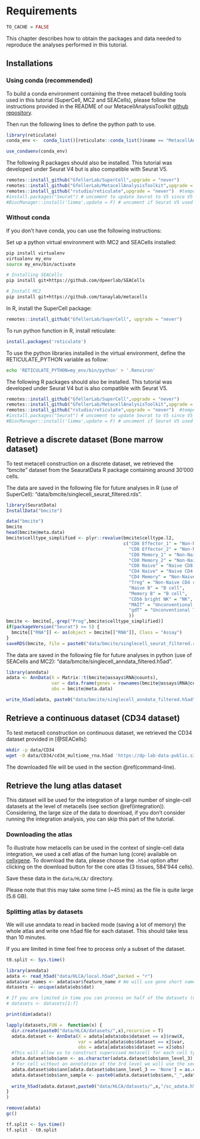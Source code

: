 # Requirements{.unnumbered}

```r
TO_CACHE = FALSE
```

This chapter describes how to obtain the packages and data needed to reproduce the analyses performed in this tutorial.

## Installations {#installations}

### Using conda (recommended)
To build a conda environment containing the three metacell building tools used in this tutorial (SuperCell, MC2 and SEACells), 
please follow the instructions provided in the README of our MetacellAnalysisToolkit [github repository](https://github.com/GfellerLab/MetacellToolkit).

Then run the following lines to define the python path to use.
```r
library(reticulate)
conda_env <-  conda_list()[reticulate::conda_list()$name == "MetacellAnalysisToolkit","python"]

use_condaenv(conda_env)
```

The following R packages should also be installed. 
This tutorial was developed under Seurat V4 but is also compatible with Seurat V5.

```r
remotes::install_github("GfellerLab/SuperCell",upgrade = "never")
remotes::install_github("GfellerLab/MetacellAnalysisToolkit",upgrade = "never")
remotes::install_github("rstudio/reticulate",upgrade = "never")  #temporary fix for reading sparse matrix with R anndata https://github.com/rstudio/reticulate/issues/141
#install.packages("Seurat") # uncoment to update Seurat to V5 since V5 not yet on conda
#BiocManager::install('limma',update = F) # uncoment if Seurat V5 used 
```

### Without conda
If you don't have conda, you can use the following instructions:

Set up a python virtual environment with MC2 and SEACells installed:

```bash
pip install virtualenv
virtualenv my_env
source my_env/bin/activate

# Installing SEACells
pip install git+https://github.com/dpeerlab/SEACells

# Install MC2
pip install git+https://github.com/tanaylab/metacells
```

In R, install the SuperCell package:
```r
remotes::install_github("GfellerLab/SuperCell", upgrade = "never")
```

To run python function in R, install reticulate:
```r
install.packages('reticulate')
```

To use the python libraries installed in the virtual environment, define the RETICULATE_PYTHON variable as follow:
```bash
echo 'RETICULATE_PYTHON=my_env/bin/python' > '.Renviron'
```

The following R packages should also be installed. 
This tutorial was developed under Seurat V4 but is also compatible with Seurat V5.

```r
remotes::install_github("GfellerLab/SuperCell",upgrade = "never")
remotes::install_github("GfellerLab/MetacellAnalysisToolkit",upgrade = "never")
remotes::install_github("rstudio/reticulate",upgrade = "never")  #temporary fix for reading sparse matrix with R anndata https://github.com/rstudio/reticulate/issues/141
#install.packages("Seurat") # uncoment to update Seurat to V5 since V5 not yet on conda
#BiocManager::install('limma',update = F) # uncoment if Seurat V5 used 
```

## Retrieve a discrete dataset (Bone marrow dataset) {#bmcite-data}

To test metacell construction on a discrete dataset, we retrieved the "bmcite" dataset from the SeauratData R package containing around 30'000 cells.

The data are saved in the following file for future analyses in R (use of SuperCell): "data/bmcite/singlecell_seurat_filtered.rds".

```R
library(SeuratData)
InstallData("bmcite")

data("bmcite")
bmcite
head(bmcite@meta.data)
bmcite$celltype_simplified <- plyr::revalue(bmcite$celltype.l2, 
                                            c("CD8 Effector_1" = "Non-Naive CD8 cell",
                                              "CD8 Effector_2" = "Non-Naive CD8 cell",
                                              "CD8 Memory_1" = "Non-Naive CD8 cell",
                                              "CD8 Memory_2" = "Non-Naive CD8 cell",
                                              "CD8 Naive" = "Naive CD8 cell",
                                              "CD4 Naive" = "Naive CD4 cell",
                                              "CD4 Memory" = "Non-Naive CD4 cell",
                                              "Treg" = "Non-Naive CD4 cell",
                                              "Naive B" = "B cell",
                                              "Memory B" = "B cell",
                                              "CD56 bright NK" = "NK",
                                              "MAIT" = "Unconventional T",
                                              "gdT" = "Unconventional T"
                                              ))
bmcite <- bmcite[,-grep("Prog",bmcite$celltype_simplified)]
if(packageVersion("Seurat") >= 5) {
  bmcite[["RNA"]] <- as(object = bmcite[["RNA"]], Class = "Assay")
}
saveRDS(bmcite, file = paste0("data/bmcite/singlecell_seurat_filtered.rds"))

```


The data are saved in the following file for future analyses in python (use of SEACells and MC2): "data/bmcite/singlecell_anndata_filtered.h5ad".
```R
library(anndata)
adata <- AnnData(X = Matrix::t(bmcite@assays$RNA@counts),
                 var = data.frame(genes = rownames(bmcite@assays$RNA@counts)),
                 obs = bmcite@meta.data)

write_h5ad(adata, paste0("data/bmcite/singlecell_anndata_filtered.h5ad"))

```

## Retrieve a continuous dataset (CD34 dataset) {#CD34-data}

To test metacell construction on continuous dataset, we retrieved the CD34 dataset provided in [@SEACells]:
```bash
mkdir -p data/CD34
wget -O data/CD34/cd34_multiome_rna.h5ad 'https://dp-lab-data-public.s3.amazonaws.com/SEACells-multiome/cd34_multiome_rna.h5ad' 
```

The downloaded file will be used in the section \@ref(command-line).

## Retrieve the lung atlas dataset {#HLCA-data}

This dataset will be used for the integration of a large number of single-cell datasets at the level of metacells (see section \@ref(integration)).
Considering, the large size of the data to download, if you don't consider running the integration analysis, you can skip this part of the tutorial.

### Downloading the atlas {#HLCA-data-download}

To illustrate how metacells can be used in the context of single-cell data integration,
we used a cell atlas of the human lung (core) available on [cellxgene](https://cellxgene.cziscience.com/collections/6f6d381a-7701-4781-935c-db10d30de293). 
To download the data, please choose the `.h5ad` option after clicking on the download button for the core atlas (3 tissues, 584'944 cells).

Save these data in the `data/HLCA/` directory. 

Please note that this may take some time (\~45 mins) as the file is quite large (5.6 GB).

###  Splitting atlas by datasets

We will use anndata to read in backed mode (saving a lot of memory) the whole atlas and write one h5ad file for each dataset. 
This should take less than 10 minutes.

If you are limited in time feel free to process only a subset of the dataset.

```r
t0.split <- Sys.time()

library(anndata)
adata <- read_h5ad("data/HLCA/local.h5ad",backed = "r")
adata$var_names <- adata$var$feature_name # We will use gene short name for downstream analyses
datasets <- unique(adata$obs$dat)

# If you are limited in time you can process on half of the datasets (uncomment th following line)
# datasets <- datasets[1:7]

print(dim(adata))

lapply(datasets,FUN =  function(x) {
  dir.create(paste0("data/HLCA/datasets/",x),recursive = T)
  adata.dataset <- AnnData(X = adata[adata$obs$dataset == x]$raw$X,
                           var = adata[adata$obs$dataset == x]$var,
                           obs = adata[adata$obs$dataset == x]$obs)
  #This will allow us to construct supervised metacell for each cell type in each sample later in the tutorial
  adata.dataset$obs$ann <- as.character(adata.dataset$obs$ann_level_3)
  # For cell without an annotation at the 3rd level we will use the second level of annotation
  adata.dataset$obs$ann[adata.dataset$obs$ann_level_3 == 'None'] = as.character(adata.dataset$obs$ann_level_2[adata.dataset$obs$ann_level_3 == 'None'])
  adata.dataset$obs$ann_sample <- paste0(adata.dataset$obs$ann,"_",adata.dataset$obs$sample)
  
  write_h5ad(adata.dataset,paste0("data/HLCA/datasets/",x,"/sc_adata.h5ad"))
}
)

remove(adata)
gc()

tf.split <- Sys.time()
tf.split - t0.split
```


